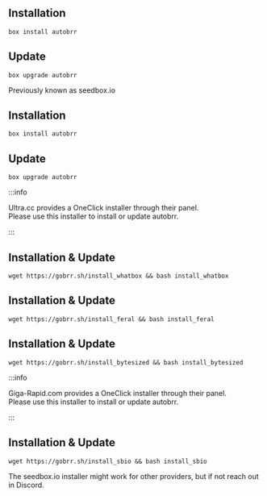 
<Tabs>

<TabItem value="hostingbydesign" label="Hostingby.design" className="margin-top--lg">

## Installation

```shell
box install autobrr
```

## Update

```shell
box upgrade autobrr
```

Previously known as seedbox.io

</TabItem>

<TabItem value="swizzinnet" label="Swizzin.net" className="margin-top--lg">

## Installation

```shell
box install autobrr
```

## Update

```shell
box upgrade autobrr
```

</TabItem>

<TabItem value="ultra" label="Ultra.cc" className="margin-top--lg">

:::info

Ultra.cc provides a OneClick installer through their panel.  
Please use this installer to install or update autobrr.
    
:::

</TabItem>

<TabItem value="whatbox" label="WhatBox" className="margin-top--lg">

## Installation & Update

```shell
wget https://gobrr.sh/install_whatbox && bash install_whatbox
```

</TabItem>

<TabItem value="feral" label="Feralhosting" className="margin-top--lg">

## Installation & Update

```shell
wget https://gobrr.sh/install_feral && bash install_feral
```

</TabItem>

<TabItem value="bytesized" label="Bytesized" className="margin-top--lg">

## Installation & Update


```shell
wget https://gobrr.sh/install_bytesized && bash install_bytesized
```

</TabItem>

<TabItem value="gigarapid" label="GigaRapid" className="margin-top--lg">

:::info

Giga-Rapid.com provides a OneClick installer through their panel.  
Please use this installer to install or update autobrr.
    
:::

</TabItem>

<TabItem value="other" label="Others" className="margin-top--lg">

## Installation & Update

```shell
wget https://gobrr.sh/install_sbio && bash install_sbio
```

The seedbox.io installer might work for other providers, but if not reach out in Discord.

</TabItem>

</Tabs>
